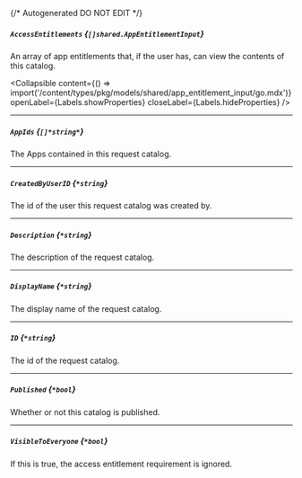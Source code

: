 {/* Autogenerated DO NOT EDIT  */}

##### `AccessEntitlements` *{`[]shared.AppEntitlementInput`}*
An array of app entitlements that, if the user has, can view the contents of this catalog.

<Collapsible content={() => import('/content/types/pkg/models/shared/app_entitlement_input/go.mdx')} openLabel={Labels.showProperties} closeLabel={Labels.hideProperties} />


---
##### `AppIds` *{`[]*string*`}*
The Apps contained in this request catalog.

---
##### `CreatedByUserID` *{`*string`}*
The id of the user this request catalog was created by.

---
##### `Description` *{`*string`}*
The description of the request catalog.

---
##### `DisplayName` *{`*string`}*
The display name of the request catalog.

---
##### `ID` *{`*string`}*
The id of the request catalog.

---
##### `Published` *{`*bool`}*
Whether or not this catalog is published.

---
##### `VisibleToEveryone` *{`*bool`}*
If this is true, the access entitlement requirement is ignored.


